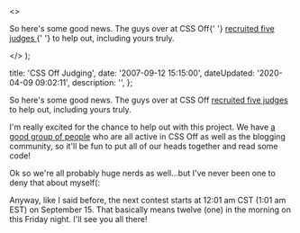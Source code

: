   <>
    <p>
      So here's some good news. The guys over at CSS Off{' '}
      <a
        href="http&#58;//cssoff.com/2007/09/12/meet-the-css-off-judges/"
        title="Meet The CSS Off Judges - CSS Off"
      >
        recruited five judges
      </a>{' '}
      to help out, including yours truly.
    </p>
  </>
);


  title: 'CSS Off Judging',
  date: '2007-09-12 15:15:00',
  dateUpdated: '2020-04-09 09:02:11',
  description: '',
};

So here's some good news. The guys over at CSS Off [recruited five judges](http://cssoff.com/2007/09/12/meet-the-css-off-judges/ 'Meet The CSS Off Judges - CSS Off') to help out, including yours truly.

I'm really excited for the chance to help out with this project. We have [a good group of people](http://cssoff.com/meet-the-css-off-judges/ 'Meet The CSS Off Judges') who are all active in CSS Off as well as the blogging community, so it'll be fun to put all of our heads together and read some code!

Ok so we're all probably huge nerds as well...but I've never been one to deny that about myself(:

Anyway, like I said before, the next contest starts at 12:01 am CST (1:01 am EST) on September 15\. That basically means twelve (one) in the morning on this Friday night. I'll see you all there!
